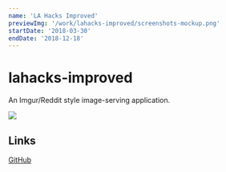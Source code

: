 ```yaml
---
name: 'LA Hacks Improved'
previewImg: '/work/lahacks-improved/screenshots-mockup.png'
startDate: '2018-03-30'
endDate: '2018-12-18'
---
```


# lahacks-improved

An Imgur/Reddit style image-serving application.

<img src={previewImg} />

## Links

[GitHub](https://github.com/DamSenViet/lahacks-improved)
